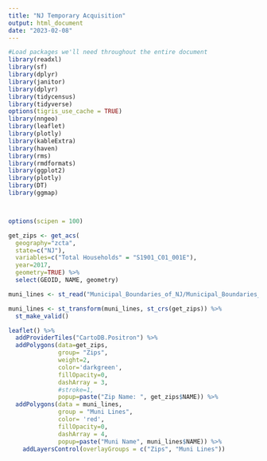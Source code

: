 ```yaml
---
title: "NJ Temporary Acquisition"
output: html_document
date: "2023-02-08"
---
```




```r

#Load packages we'll need throughout the entire document
library(readxl)
library(sf)
library(dplyr)
library(janitor)
library(dplyr)
library(tidycensus)
library(tidyverse)
options(tigris_use_cache = TRUE)
library(nngeo)
library(leaflet)
library(plotly)
library(kableExtra)
library(haven)
library(rms)
library(rmdformats)
library(ggplot2)
library(plotly)
library(DT)
library(ggmap)



options(scipen = 100)


```


```r
get_zips <- get_acs(
  geography="zcta", 
  state=c("NJ"),
  variables=c("Total Households" = "S1901_C01_001E"),
  year=2017, 
  geometry=TRUE) %>%
  select(GEOID, NAME, geometry)
```



```r
muni_lines <- st_read("Municipal_Boundaries_of_NJ/Municipal_Boundaries_of_NJ.shp")

muni_lines <- st_transform(muni_lines, st_crs(get_zips)) %>%
  st_make_valid() 
```


```r
leaflet() %>%
  addProviderTiles("CartoDB.Positron") %>%
  addPolygons(data=get_zips,
              group= "Zips",
              weight=2,
              color='darkgreen',
              fillOpacity=0,
              dashArray = 3,
              #stroke=1,
              popup=paste("Zip Name: ", get_zips$NAME)) %>%
  addPolygons(data = muni_lines,
              group = "Muni Lines",
              color= 'red',
              fillOpacity=0,
              dashArray = 4,
              popup=paste("Muni Name", muni_lines$NAME)) %>%
    addLayersControl(overlayGroups = c("Zips", "Muni Lines")) 


```










